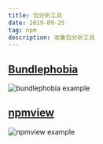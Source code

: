 ```yaml
---
title: 包分析工具
date: 2019-09-25
tag: npm
description: 收集包分析工具
---
```


## [Bundlephobia](https://bundlephobia.com)
![bundlephobia example](bundlephobia.png)

## [npmview](https://npmview.now.sh)
![npmview example](npmview.png)